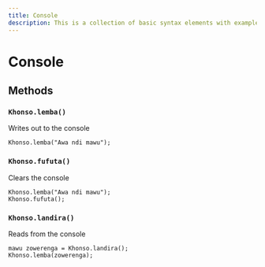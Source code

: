 ```yaml
---
title: Console
description: This is a collection of basic syntax elements with examples
---
```

# Console
## Methods

### `Khonso.lemba()`

Writes out to the console

```duwa
Khonso.lemba("Awa ndi mawu");
```

### `Khonso.fufuta()`

Clears the console

```duwa
Khonso.lemba("Awa ndi mawu");
Khonso.fufuta();
```

### `Khonso.landira()`

Reads from the console

```duwa
mawu zowerenga = Khonso.landira();
Khonso.lemba(zowerenga);
```
